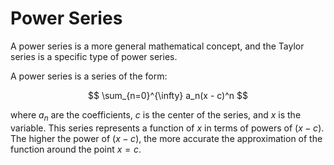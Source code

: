 # Power Series

A power series is a more general mathematical concept, and the Taylor series is a specific type of power series. 

A power series is a series of the form:

$$
\sum_{n=0}^{\infty} a_n(x - c)^n
$$

where $a_n$ are the coefficients, $c$ is the center of the series, and $x$ is the variable.
This series represents a function of $x$ in terms of powers of $(x - c)$. The 
higher the power of $(x - c)$, the more accurate the approximation of the function around the point $x = c$.